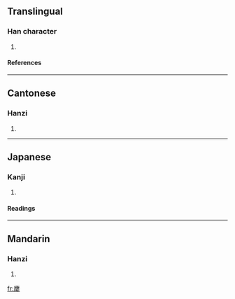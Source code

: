 ==Translingual==
===Han character===
{{Han char|rn=53|rad=广|as=11|sn=14|four=0024<sub>4</sub>|canj=戈中中女 (ILLV)}}
# {{defn|Han|sort=广11}}
====References====
{{Han ref|kx=0350.030|dkj=09462|dj=0661.050|hdz=20899.010|uh=5ED4|ud=24276|bh=E1BD|bd=57789}}
----
==Cantonese==
===Hanzi===
{{yue-hanzi|jyut=|y=lau4}}
# {{defn|Cantonese}}
----
==Japanese==
===Kanji===
{{ja-kanji|grade=|rs=广11}}
# {{defn|Japanese}} 
====Readings====
{{ja-readings|on=[[ろう]] (rō), [[る]] (ru), [[りゅ]] (ryu)|kun=[[まど]] (mado), [[むね]] (mune), [[のき]] (noki)}}
----
==Mandarin==
===Hanzi===
{{cmn-hanzi|pin=[[lóu]] ([[lou2]])|wg=lou<sup>2</sup>}}
# {{defn|Mandarin}}

[[fr:廔]]